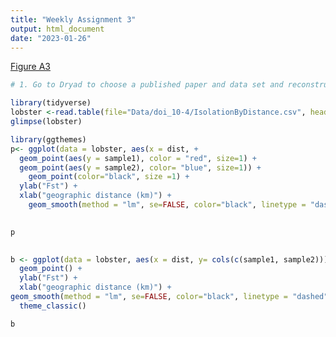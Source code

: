 ```yaml
---
title: "Weekly Assignment 3"
output: html_document
date: "2023-01-26"
---
```

[Figure A3](https://www.journals.uchicago.edu/doi/10.1086/704102)
```r
# 1. Go to Dryad to choose a published paper and data set and reconstruct your own figure. Code a ggplot graph that looks as close to the published figure as you can.

library(tidyverse)
lobster <-read.table(file="Data/doi_10-4/IsolationByDistance.csv", header=TRUE, sep=",", stringsAsFactors = TRUE)
glimpse(lobster)

```
```r
library(ggthemes)
p<- ggplot(data = lobster, aes(x = dist, +   
  geom_point(aes(y = sample1), color = "red", size=1) +
  geom_point(aes(y = sample2), color= "blue", size=1)) +
    geom_point(color="black", size =1) +
  ylab("Fst") + 
  xlab("geographic distance (km)") + 
    geom_smooth(method = "lm", se=FALSE, color="black", linetype = "dashed")
  

p
    
```

```r
b <- ggplot(data = lobster, aes(x = dist, y= cols(c(sample1, sample2)))) +
  geom_point() +
  ylab("Fst") + 
  xlab("geographic distance (km)") +
geom_smooth(method = "lm", se=FALSE, color="black", linetype = "dashed") +
  theme_classic()

b
```

